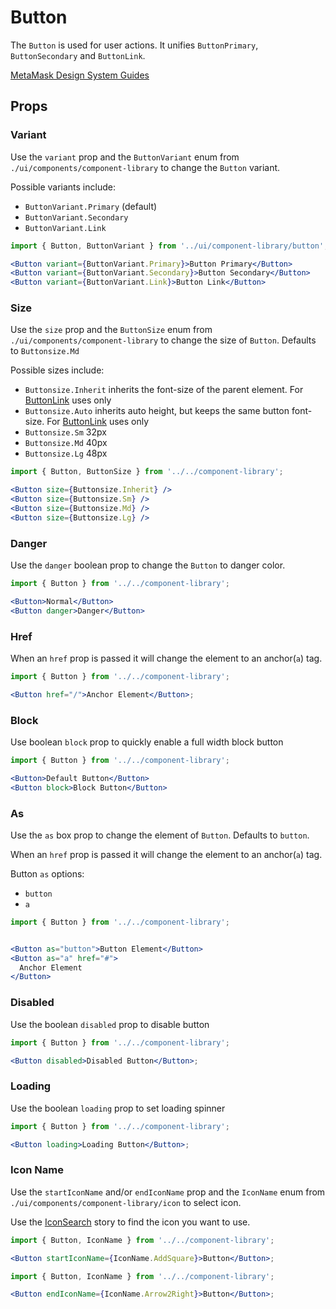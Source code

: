 
# Button

The `Button` is used for user actions. It unifies `ButtonPrimary`, `ButtonSecondary` and `ButtonLink`.

[MetaMask Design System Guides](https://www.notion.so/MetaMask-Design-System-Guides-Design-f86ecc914d6b4eb6873a122b83c12940)

<Canvas>
  <Story id="components-componentlibrary-button--default-story" />
</Canvas>

## Props

<ArgsTable of={Button} />

### Variant

Use the `variant` prop and the `ButtonVariant` enum from `./ui/components/component-library` to change the `Button` variant.

Possible variants include:

- `ButtonVariant.Primary` (default)
- `ButtonVariant.Secondary`
- `ButtonVariant.Link`

<Canvas>
  <Story id="components-componentlibrary-button--variant" />
</Canvas>

```jsx
import { Button, ButtonVariant } from '../ui/component-library/button';

<Button variant={ButtonVariant.Primary}>Button Primary</Button>
<Button variant={ButtonVariant.Secondary}>Button Secondary</Button>
<Button variant={ButtonVariant.Link}>Button Link</Button>
```

### Size

Use the `size` prop and the `ButtonSize` enum from `./ui/components/component-library` to change the size of `Button`. Defaults to `Buttonsize.Md`

Possible sizes include:

- `Buttonsize.Inherit` inherits the font-size of the parent element. For [ButtonLink](/docs/components-componentlibrary-buttonlink--default-story) uses only
- `Buttonsize.Auto` inherits auto height, but keeps the same button font-size. For [ButtonLink](/docs/components-componentlibrary-buttonlink--default-story) uses only
- `Buttonsize.Sm` 32px
- `Buttonsize.Md` 40px
- `Buttonsize.Lg` 48px

<Canvas>
  <Story id="components-componentlibrary-button--size-story" />
</Canvas>

```jsx
import { Button, ButtonSize } from '../../component-library';

<Button size={Buttonsize.Inherit} />
<Button size={Buttonsize.Sm} />
<Button size={Buttonsize.Md} />
<Button size={Buttonsize.Lg} />
```

### Danger

Use the `danger` boolean prop to change the `Button` to danger color.

<Canvas>
  <Story id="components-componentlibrary-button--danger" />
</Canvas>

```jsx
import { Button } from '../../component-library';

<Button>Normal</Button>
<Button danger>Danger</Button>
```

### Href

When an `href` prop is passed it will change the element to an anchor(`a`) tag.

<Canvas>
  <Story id="components-componentlibrary-button--href" />
</Canvas>

```jsx
import { Button } from '../../component-library';

<Button href="/">Anchor Element</Button>;
```

### Block

Use boolean `block` prop to quickly enable a full width block button

<Canvas>
  <Story id="components-componentlibrary-button--block" />
</Canvas>

```jsx
import { Button } from '../../component-library';

<Button>Default Button</Button>
<Button block>Block Button</Button>
```

### As

Use the `as` box prop to change the element of `Button`. Defaults to `button`.

When an `href` prop is passed it will change the element to an anchor(`a`) tag.

Button `as` options:

- `button`
- `a`

<Canvas>
  <Story id="components-componentlibrary-button--as" />
</Canvas>

```jsx
import { Button } from '../../component-library';


<Button as="button">Button Element</Button>
<Button as="a" href="#">
  Anchor Element
</Button>
```

### Disabled

Use the boolean `disabled` prop to disable button

<Canvas>
  <Story id="components-componentlibrary-button--disabled" />
</Canvas>

```jsx
import { Button } from '../../component-library';

<Button disabled>Disabled Button</Button>;
```

### Loading

Use the boolean `loading` prop to set loading spinner

<Canvas>
  <Story id="components-componentlibrary-button--loading" />
</Canvas>

```jsx
import { Button } from '../../component-library';

<Button loading>Loading Button</Button>;
```

### Icon Name

Use the `startIconName` and/or `endIconName` prop and the `IconName` enum from `./ui/components/component-library/icon` to select icon.

Use the [IconSearch](/story/components-componentlibrary-icon--default-story) story to find the icon you want to use.

<Canvas>
  <Story id="components-componentlibrary-button--start-icon-name" />
</Canvas>

```jsx
import { Button, IconName } from '../../component-library';

<Button startIconName={IconName.AddSquare}>Button</Button>;
```

<Canvas>
  <Story id="components-componentlibrary-button--end-icon-name" />
</Canvas>

```jsx
import { Button, IconName } from '../../component-library';

<Button endIconName={IconName.Arrow2Right}>Button</Button>;
```
